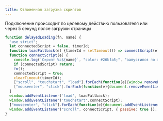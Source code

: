 ```yaml
---
title: Отложенная загрузка скриптов
---
```


Подключение происходит по целевому действию пользователя или через 5
секунд полсе загрузки страницы

```js {6}
function delayedLoading(fn, name) {
  "use strict";
  let connectedScript = false, timerId;
  function loadFallback(e) {timerId = setTimeout(() => connectScript(e), 5000)}
  function connectScript(e) {
    console.log(`Скрипт %c${name}`, "color: #26bfa5;", "запустился по эвенту:", e);
    if (connectedScript) return;
    fn();
    connectedScript = true;
    clearTimeout(timerId);
    ["scroll", "touchstart", "load"].forEach(function(e){window.removeEventListener(e,connectScript)});
    ["mouseenter", "click"].forEach(function(e){document.removeEventListener(e,connectScript)});
  }
  window.addEventListener('load', loadFallback);
  window.addEventListener('touchstart',connectScript);
  ["mouseenter", "click"].forEach(function(e){document.addEventListener(e,connectScript)});
  window.addEventListener("scroll", connectScript, { passive: true });
}
```